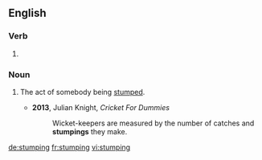==English==

===Verb===
{{head|en|present participle}}

# {{present participle of|stump|lang=en|nocat=1}}

===Noun===
{{en-noun}}

# {{lb|en|cricket}} The act of somebody being [[stump]]ed.
#* '''2013''', Julian Knight, ''Cricket For Dummies''
#*: Wicket-keepers are measured by the number of catches and '''stumpings''' they make.

[[de:stumping]]
[[fr:stumping]]
[[vi:stumping]]
